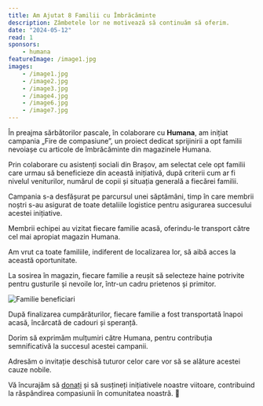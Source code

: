 ```yaml
---
title: Am Ajutat 8 Familii cu Îmbrăcăminte
description: Zâmbetele lor ne motivează să continuăm să oferim.
date: "2024-05-12"
read: 1
sponsors:
    - humana
featureImage: /image1.jpg
images:
    - /image1.jpg
    - /image2.jpg
    - /image3.jpg
    - /image4.jpg
    - /image6.jpg
    - /image7.jpg
---
```


În preajma sărbătorilor pascale, în colaborare cu **Humana**, am inițiat campania „Fire de compasiune”, un proiect dedicat sprijinirii a opt familii nevoiașe cu articole de îmbrăcăminte din magazinele Humana.

Prin colaborare cu asistenți sociali din Brașov, am selectat cele opt familii care urmau să beneficieze din această inițiativă, după criterii cum ar fi nivelul veniturilor, numărul de copii și situația generală a fiecărei familii.

Campania s-a desfășurat pe parcursul unei săptămâni, timp în care membrii noștri s-au asigurat de toate detaliile logistice pentru asigurarea succesului acestei inițiative.

Membrii echipei au vizitat fiecare familie acasă, oferindu-le transport către cel mai apropiat magazin Humana. 

Am vrut ca toate familiile, indiferent de localizarea lor, să aibă acces la această oportunitate.

La sosirea în magazin, fiecare familie a reușit să selecteze haine potrivite pentru gusturile și nevoile lor, într-un cadru prietenos și primitor.

![Familie beneficiari](/projects/am-ajutat-8-familii-cu-imbracaminte/image5.jpg)

După finalizarea cumpărăturilor, fiecare familie a fost transportată înapoi acasă, încărcată de cadouri și speranță.

Dorim să exprimăm mulțumiri către Humana, pentru contribuția semnificativă la succesul acestei campanii.

Adresăm o invitație deschisă tuturor celor care vor să se alăture acestei cauze nobile.

Vă încurajăm să [donați](/donate) și să susțineți inițiativele noastre viitoare, contribuind la răspândirea compasiunii în comunitatea noastră. 🌟
